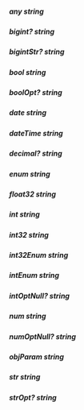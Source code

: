 ##### **any** string

##### **bigint?** string

##### **bigintStr?** string

##### **bool** string

##### **boolOpt?** string

##### **date** string

##### **dateTime** string

##### **decimal?** string

##### **enum** string

##### **float32** string

##### **int** string

##### **int32** string

##### **int32Enum** string

##### **intEnum** string

##### **intOptNull?** string

##### **num** string

##### **numOptNull?** string

##### **objParam** string

##### **str** string

##### **strOpt?** string


